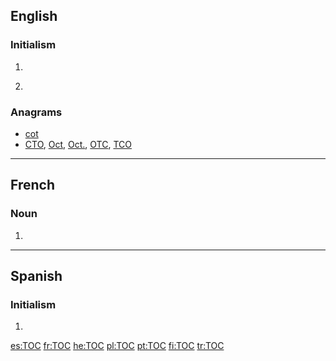 {{also|toc|tóc|toć|tộc}}
==English==
{{wikipedia}}

===Initialism===
{{en-initialism}}

# {{initialism of|table of contents|Table of Contents}}
# {{context|British|rail transport|lang=en}} {{initialism of|[[train operating company]]}}

===Anagrams===
* [[cot#English|cot]]
* [[CTO#English|CTO]], [[Oct#English|Oct]], [[Oct.#English|Oct.]], [[OTC#English|OTC]], [[TCO#English|TCO]]

----

==French==

===Noun===
{{fr-noun|m|TOC}}

# {{initialism of|trouble obsessionnel compulsif|lang=fr}}

----

==Spanish==

===Initialism===
{{head|es|initialism}}

# {{initialism of|trastorno obsesivo-compulsivo|'''T'''rastorno '''o'''bsesivo-'''c'''ompulsivo|lang=es}}

[[es:TOC]]
[[fr:TOC]]
[[he:TOC]]
[[pl:TOC]]
[[pt:TOC]]
[[fi:TOC]]
[[tr:TOC]]
